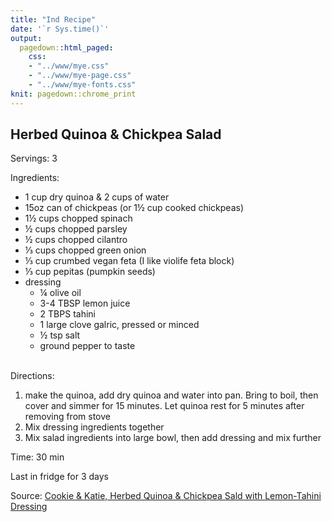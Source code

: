 ```yaml
---
title: "Ind Recipe"
date: '`r Sys.time()`'
output: 
  pagedown::html_paged:
    css: 
    - "../www/mye.css"
    - "../www/mye-page.css"
    - "../www/mye-fonts.css"
knit: pagedown::chrome_print
---
```


## Herbed Quinoa & Chickpea Salad

<span class="mh">Servings:</span> 3
<br>

<span class="mh">Ingredients:</span>  
<div class="my2cols">
<ul>
  <li>1 cup dry quinoa & 2 cups of water</li>
  <li>15oz can of chickpeas (or 1&frac12; cup cooked chickpeas)</li>
  <li>1&frac12; cups chopped spinach</li>
  <li>&frac12; cups chopped parsley</li>
  <li>&frac12; cups chopped cilantro</li>
  <li>&frac13; cups chopped green onion</li>
  <li>&frac13; cup crumbed vegan feta (I like violife feta block)</li>
  <li>&frac13; cup pepitas (pumpkin seeds)</li>
  <li> dressing
  <ul>
  <li>&frac14; olive oil</li>
  <li>3-4 TBSP lemon juice</li>
  <li>2 TBPS tahini</li>
  <li>1 large clove galric, pressed or minced</li>
  <li>&frac12; tsp salt</li>
  <li>ground pepper to taste</li>
  </ul>
  </li>
</ul>
</div>
<br>
<span class="mh">Directions:</span> 
<div class="my2cols">
<ol>
  <li>make the quinoa, add dry quinoa and water into pan.  Bring to boil, then cover and simmer for 15 minutes.  Let quinoa rest for 5 minutes after removing from stove</li> 
  <li>Mix dressing ingredients together</li>
  <li>Mix salad ingredients into large bowl, then add dressing and mix further</li> 
</ol>
</div>

<span class="mh">Time:</span> 30 min

Last in fridge for 3 days 

<span class="mh">Source:</span>
<a href = "https://cookieandkate.com/herbed-quinoa-chickpea-salad-recipe/" target="_blank">Cookie & Katie, Herbed Quinoa & Chickpea Sald with Lemon-Tahini Dressing</a>
